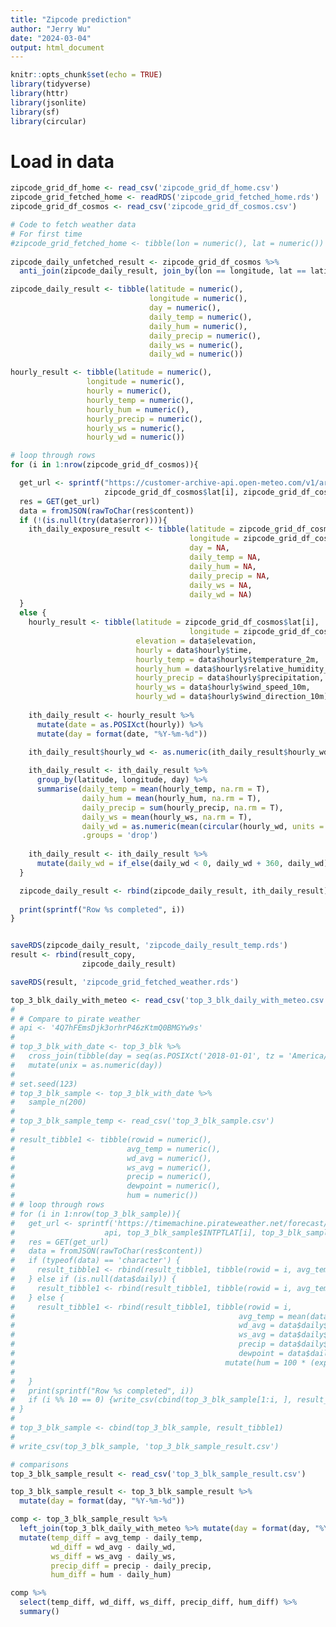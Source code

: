 ```yaml
---
title: "Zipcode prediction"
author: "Jerry Wu"
date: "2024-03-04"
output: html_document
---
```


```r
knitr::opts_chunk$set(echo = TRUE)
library(tidyverse)
library(httr)
library(jsonlite)
library(sf)
library(circular)
```

# Load in data
```r
zipcode_grid_df_home <- read_csv('zipcode_grid_df_home.csv')
zipcode_grid_fetched_home <- readRDS('zipcode_grid_fetched_home.rds')
zipcode_grid_df_cosmos <- read_csv('zipcode_grid_df_cosmos.csv')
```

```r
# Code to fetch weather data
# For first time
#zipcode_grid_fetched_home <- tibble(lon = numeric(), lat = numeric())
 
zipcode_daily_unfetched_result <- zipcode_grid_df_cosmos %>%
  anti_join(zipcode_daily_result, join_by(lon == longitude, lat == latitude))

zipcode_daily_result <- tibble(latitude = numeric(),
                               longitude = numeric(),
                               day = numeric(),
                               daily_temp = numeric(),
                               daily_hum = numeric(),
                               daily_precip = numeric(),
                               daily_ws = numeric(),
                               daily_wd = numeric())

hourly_result <- tibble(latitude = numeric(),
                 longitude = numeric(),
                 hourly = numeric(),
                 hourly_temp = numeric(),
                 hourly_hum = numeric(),
                 hourly_precip = numeric(),
                 hourly_ws = numeric(),
                 hourly_wd = numeric())

# loop through rows
for (i in 1:nrow(zipcode_grid_df_cosmos)){

  get_url <- sprintf("https://customer-archive-api.open-meteo.com/v1/archive?latitude=%s&longitude=%s&start_date=2018-10-01&end_date=2022-12-31&hourly=temperature_2m,relative_humidity_2m,precipitation,wind_speed_10m,wind_direction_10m&temperature_unit=fahrenheit&wind_speed_unit=mph&precipitation_unit=inch&timezone=America%%2FLos_Angeles&apikey=S4sRENjfQvm2aH86",
                     zipcode_grid_df_cosmos$lat[i], zipcode_grid_df_cosmos$lon[i])
  res = GET(get_url)
  data = fromJSON(rawToChar(res$content))
  if (!(is.null(try(data$error)))){
    ith_daily_exposure_result <- tibble(latitude = zipcode_grid_df_cosmos$lat[i],
                                        longitude = zipcode_grid_df_cosmos$lon[i],
                                        day = NA,
                                        daily_temp = NA,
                                        daily_hum = NA,
                                        daily_precip = NA,
                                        daily_ws = NA,
                                        daily_wd = NA)
  }
  else {
    hourly_result <- tibble(latitude = zipcode_grid_df_cosmos$lat[i],
                                        longitude = zipcode_grid_df_cosmos$lon[i],
                            elevation = data$elevation,
                            hourly = data$hourly$time,
                            hourly_temp = data$hourly$temperature_2m,
                            hourly_hum = data$hourly$relative_humidity_2m,
                            hourly_precip = data$hourly$precipitation,
                            hourly_ws = data$hourly$wind_speed_10m,
                            hourly_wd = data$hourly$wind_direction_10m)
    
    ith_daily_result <- hourly_result %>%
      mutate(date = as.POSIXct(hourly)) %>%
      mutate(day = format(date, "%Y-%m-%d"))
    
    ith_daily_result$hourly_wd <- as.numeric(ith_daily_result$hourly_wd)

    ith_daily_result <- ith_daily_result %>%
      group_by(latitude, longitude, day) %>%
      summarise(daily_temp = mean(hourly_temp, na.rm = T),
                daily_hum = mean(hourly_hum, na.rm = T),
                daily_precip = sum(hourly_precip, na.rm = T),
                daily_ws = mean(hourly_ws, na.rm = T),
                daily_wd = as.numeric(mean(circular(hourly_wd, units = 'degrees'), na.rm=TRUE)),
                .groups = 'drop')
    
    ith_daily_result <- ith_daily_result %>%
      mutate(daily_wd = if_else(daily_wd < 0, daily_wd + 360, daily_wd))
  }

  zipcode_daily_result <- rbind(zipcode_daily_result, ith_daily_result)
  
  print(sprintf("Row %s completed", i))
}


saveRDS(zipcode_daily_result, 'zipcode_daily_result_temp.rds')
result <- rbind(result_copy,
                zipcode_daily_result)

saveRDS(result, 'zipcode_grid_fetched_weather.rds')
```


```r
top_3_blk_daily_with_meteo <- read_csv('top_3_blk_daily_with_meteo.csv')
# 
# # Compare to pirate weather
# api <- '4Q7hFEmsDjk3orhrP46zKtmQ0BMGYw9s'
# 
# top_3_blk_with_date <- top_3_blk %>%
#   cross_join(tibble(day = seq(as.POSIXct('2018-01-01', tz = 'America/Los_Angeles'), as.POSIXct('2022-12-31', tz = 'America/Los_Angeles'),"days"))) %>%
#   mutate(unix = as.numeric(day))
# 
# set.seed(123)
# top_3_blk_sample <- top_3_blk_with_date %>%
#   sample_n(200)
# 
# top_3_blk_sample_temp <- read_csv('top_3_blk_sample.csv')
# 
# result_tibble1 <- tibble(rowid = numeric(),
#                         avg_temp = numeric(),
#                         wd_avg = numeric(),
#                         ws_avg = numeric(),
#                         precip = numeric(),
#                         dewpoint = numeric(),
#                         hum = numeric())
# # loop through rows
# for (i in 1:nrow(top_3_blk_sample)){
#   get_url <- sprintf('https://timemachine.pirateweather.net/forecast/%s/%s,%s,%s?exclude=minutely,hourly',
#                    api, top_3_blk_sample$INTPTLAT[i], top_3_blk_sample$INTPTLON[i], top_3_blk_sample$unix[i])
#   res = GET(get_url)
#   data = fromJSON(rawToChar(res$content))
#   if (typeof(data) == 'character') {
#     result_tibble1 <- rbind(result_tibble1, tibble(rowid = i, avg_temp = NA, wd_avg = NA, ws_avg = NA, precip = NA, dewpoint = NA, hum = NA))
#   } else if (is.null(data$daily)) {
#     result_tibble1 <- rbind(result_tibble1, tibble(rowid = i, avg_temp = NA, wd_avg = NA, ws_avg = NA, precip = NA, dewpoint = NA, hum = NA))
#   } else {
#     result_tibble1 <- rbind(result_tibble1, tibble(rowid = i,
#                                                  avg_temp = mean(data$daily$data$temperatureHigh, data$daily$data$temperatureLow),
#                                                  wd_avg = data$daily$data$windBearing,
#                                                  ws_avg = data$daily$data$windSpeed,
#                                                  precip = data$daily$data$precipAccumulation,
#                                                  dewpoint = data$daily$data$dewPoint) %>%
#                                               mutate(hum = 100 * (exp((17.625 * (dewpoint - 32) * (5/9)) / (243.04 + (dewpoint - 32) * (5/9)))
#                                                                        / exp((17.625 * (avg_temp - 32) * (5/9)) / (243.04 + (avg_temp - 32) * (5/9))))))
#   }
#   print(sprintf("Row %s completed", i))
#   if (i %% 10 == 0) {write_csv(cbind(top_3_blk_sample[1:i, ], result_tibble1), 'top_3_blk_sample_temp.csv')}
# }
# 
# top_3_blk_sample <- cbind(top_3_blk_sample, result_tibble1)
# 
# write_csv(top_3_blk_sample, 'top_3_blk_sample_result.csv')
```

```r
# comparisons
top_3_blk_sample_result <- read_csv('top_3_blk_sample_result.csv')

top_3_blk_sample_result <- top_3_blk_sample_result %>%
  mutate(day = format(day, "%Y-%m-%d"))

comp <- top_3_blk_sample_result %>% 
  left_join(top_3_blk_daily_with_meteo %>% mutate(day = format(day, "%Y-%m-%d")), join_by(INTPTLAT == latitude, INTPTLON == longitude, day)) %>%
  mutate(temp_diff = avg_temp - daily_temp,
         wd_diff = wd_avg - daily_wd,
         ws_diff = ws_avg - daily_ws,
         precip_diff = precip - daily_precip,
         hum_diff = hum - daily_hum)

comp %>% 
  select(temp_diff, wd_diff, ws_diff, precip_diff, hum_diff) %>%
  summary()
```


